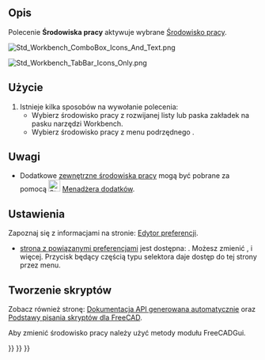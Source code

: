 <languages/>

{{Docnav/pl
|[[Std_RandomColor/pl|Kolor losowo]]
|[[Std_ToggleTransparency|Włacz / wyłącz przezroczystość]]
|[[Std_View_Menu/pl|Std: Menu widok]]
|IconL=Std_ToggleTransparency.svg
|IconR=Std_LinkSelectLinked.svg
|IconC=Freecad.svg
}}

{{GuiCommand/pl
|Name=Std Workbench
|Name/pl=Std: Środowiska pracy
|Empty=1
|MenuLocation=Widok → Środowiska pracy
|Workbenches=wszystkie
}}

<span id="Description"></span>
==Opis==

Polecenie '''Środowiska pracy''' aktywuje wybrane [[Workbenches/pl|Środowisko pracy]].

[[Image:Std_Workbench_ComboBox_Icons_And_Text.png]]
{{Caption|Domyślny typ rozwijanej listy selektora środowisk pracy.}}

[[Image:Std_Workbench_TabBar_Icons_Only.png]]
{{Caption|Opcjonalny typ Paska zakładek selektora środowisk pracy ''(tutaj wyświetlany tylko z ikonami)''.}}

<span id="Usage"></span>
==Użycie==

# Istnieje kilka sposobów na wywołanie polecenia:
#* Wybierz środowisko pracy z rozwijanej listy lub paska zakładek na pasku narzędzi Workbench.
#* Wybierz środowisko pracy z menu podrzędnego {{MenuCommand|Widok → Środowiska pracy}}.

<span id="Notes"></span>
==Uwagi==

* Dodatkowe [[External_workbenches/pl|zewnętrzne środowiska pracy]] mogą być pobrane za pomocą [[Image:Std_AddonMgr.svg|24px]] [[Std_AddonMgr/pl|Menadżera dodatków]].

<span id="Preferences"></span>
==Ustawienia==

Zapoznaj się z informacjami na stronie: [[Preferences_Editor/pl|Edytor preferencji]].

* [[Preferences_Editor/pl#Dostępne_środowiska pracy|strona z powiązanymi preferencjami]] jest dostępna: {{MenuCommand|Edycja → Preferencje... → Środowiska pracy→ Dostępne środowiska pracy}}. Możesz zmienić {{MenuCommand|Startowe środowisko pracy}},{{MenuCommand|Typ selektora środowisk pracy}} i więcej. Przycisk {{Button|[[Image:List-add.svg|x16px]][[Image:Toolbar_flyout_arrow.svg|x16px]]}} będący częścią typu selektora {{Value|TabBar}} daje dostęp do tej strony przez menu.

<span id="Scripting"></span>
==Tworzenie skryptów==

Zobacz również stronę: [https://freecad.github.io/SourceDoc/ Dokumentacja API generowana automatycznie] oraz [[FreeCAD_Scripting_Basics/pl|Podstawy pisania skryptów dla FreeCAD]].

Aby zmienić środowisko pracy należy użyć metody {{incode|activateWorkbench}} modułu FreeCADGui.

{{Code|code=
import FreeCADGui

FreeCADGui.activateWorkbench("PartDesignWorkbench")
}}


{{Docnav/pl
|[[Std_RandomColor/pl|Kolor losowo]]
|[[Std_ToggleTransparency|Włacz / wyłącz przezroczystość]]
|[[Std_View_Menu/pl|Std: Menu widok]]
|IconL=Std_ToggleTransparency.svg
|IconR=Std_LinkSelectLinked.svg
|IconC=Freecad.svg
}}

{{Std Base navi{{#translation:}}}}
{{Userdocnavi{{#translation:}}}}
{{Interface navi{{#translation:}}}}